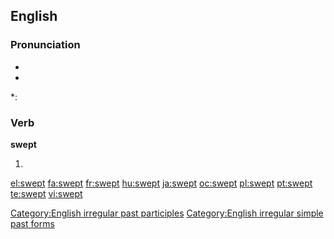 ==English==

===Pronunciation===
* {{IPA|/ˈswɛpt/}}
* {{audio|en-us-swept.ogg|Audio (US)}}

*: {{rhymes|ɛpt}}

===Verb===
'''swept'''

# {{past of|[[sweep]]}}

[[Category:English irregular past participles]]
[[Category:English irregular simple past forms]]

[[el:swept]]
[[fa:swept]]
[[fr:swept]]
[[hu:swept]]
[[ja:swept]]
[[oc:swept]]
[[pl:swept]]
[[pt:swept]]
[[te:swept]]
[[vi:swept]]